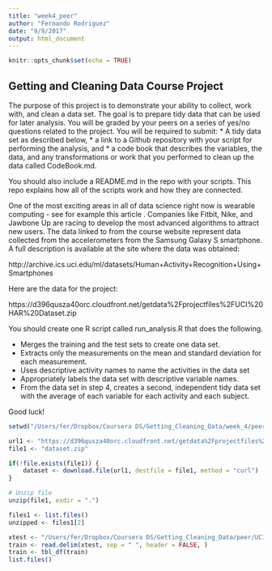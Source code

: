 ```yaml
---
title: "week4_peer"
author: "Fernando Rodriguez"
date: "9/9/2017"
output: html_document
---
```


```r
knitr::opts_chunk$set(echo = TRUE)

```

## Getting and Cleaning Data Course Project

The purpose of this project is to demonstrate your ability to collect, work with, and clean a data set. The goal is to prepare tidy data that can be used for later analysis. You will be graded by your peers on a series of yes/no questions related to the project. You will be required to submit: 
    * A tidy data set as described below,
    * a link to a Github repository with your script for performing the analysis, and 
    * a code book that describes the variables, the data, and any transformations or work that you performed to clean up the data called CodeBook.md. 
    
You should also include a README.md in the repo with your scripts. This repo explains how all of the scripts work and how they are connected.

One of the most exciting areas in all of data science right now is wearable computing - see for example this article . Companies like Fitbit, Nike, and Jawbone Up are racing to develop the most advanced algorithms to attract new users. The data linked to from the course website represent data collected from the accelerometers from the Samsung Galaxy S smartphone. A full description is available at the site where the data was obtained:

http://archive.ics.uci.edu/ml/datasets/Human+Activity+Recognition+Using+Smartphones

Here are the data for the project:

https://d396qusza40orc.cloudfront.net/getdata%2Fprojectfiles%2FUCI%20HAR%20Dataset.zip

You should create one R script called run_analysis.R that does the following.

* Merges the training and the test sets to create one data set.
* Extracts only the measurements on the mean and standard deviation for each measurement.
* Uses descriptive activity names to name the activities in the data set
* Appropriately labels the data set with descriptive variable names.
* From the data set in step 4, creates a second, independent tidy data set with the average of each variable for each activity and each subject.

Good luck!

```r
setwd("/Users/fer/Dropbox/Coursera DS/Getting_Cleaning_Data/week_4/peer")

url1 <- "https://d396qusza40orc.cloudfront.net/getdata%2Fprojectfiles%2FUCI%20HAR%20Dataset.zip"
file1 <- "dataset.zip"

if(!file.exists(file1)) {
    dataset <- download.file(url1, destfile = file1, method = "curl")
}

# Unzip file
unzip(file1, exdir = ".")

files1 <- list.files()
unzipped <- files1[2]

xtest <- "/Users/fer/Dropbox/Coursera DS/Getting_Cleaning_Data/peer/UCI HAR Dataset/test/X_test.txt"
train <- read.delim(xtest, sep = " ", header = FALSE, )
train <- tbl_df(train)
list.files()
```
